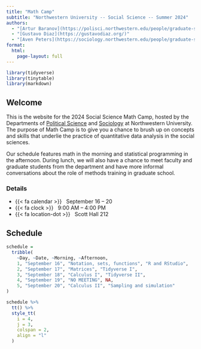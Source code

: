 ```yaml
---
title: "Math Camp"
subtitle: "Northwestern University -- Social Science -- Summer 2024"
authors:
  - "[Artur Baranov](https://polisci.northwestern.edu/people/graduate-students/artur-baranov.html)"
  - "[Gustavo Diaz](https://gustavodiaz.org/)"
  - "[Aven Peters](https://sociology.northwestern.edu/people/graduate-students/profiles/aven-peters.html)"
format: 
  html:
    page-layout: full
---
```


```r
library(tidyverse)
library(tinytable)
library(markdown)
```

## Welcome

This is the website for the 2024 Social Science Math Camp, hosted by the Departments of [Political Science](https://polisci.northwestern.edu/) and [Sociology](https://sociology.northwestern.edu/) at Northwestern University. The purpose of Math Camp is to give you a chance to brush up on concepts and skills that underlie the practice of quantitative data analysis in the social sciences.

Our schedule features math in the morning and statistical programming in the afternoon. During lunch, we will also have a chance to meet faculty and graduate students from the department and have more informal conversations about the role of methods training in graduate school.

### Details

- {{< fa calendar >}} &nbsp; September 16 -- 20
- {{< fa clock >}} &nbsp; 9:00 AM -- 4:00 PM
- {{< fa location-dot >}} &nbsp; Scott Hall 212

## Schedule


```r
schedule =
  tribble(
    ~Day, ~Date, ~Morning, ~Afternoon,
    1, "September 16", "Notation, sets, functions", "R and RStudio",
    2, "September 17", "Matrices", "Tidyverse I",
    3, "September 18", "Calculus I", "Tidyverse II",
    4, "September 19", "NO MEETING", NA,
    5, "September 20", "Calculus II", "Sampling and simulation"
)
```


```r
schedule %>% 
  tt() %>% 
  style_tt(
    i = 4,
    j = 3,
    colspan = 2,
    align = "l"
  )
```

<!-- For my own reference, the order of lunch guests: -->
<!-- Monday: Andrew Saab, Artur Baranov, Arven Peters -->
<!-- Tuesday: J. Seawright, Laurel Harbridge-Yong -->
<!-- Wed: Sirus Bouchat -->
<!-- Fri: Emilio Lehoucq, Nicole Wilson -->





